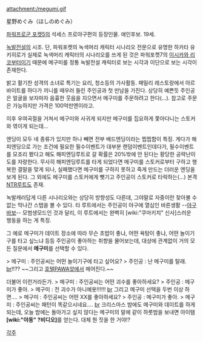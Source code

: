 attachment:/megumi.gif

星野めぐみ（ほしのめぐみ）

[[파워프로군 포켓5]]의 석세스 프로야구편의 등장인물. 애인후보. 19세.

[[녹발전설]]의 시조. 단, 파워포켓의 녹색머리 캐릭터 시나리오 전문으로 유명한 하카타 유키히로가 실제로 녹색머리 캐릭터의 시나리오를 쓰게 된 것은 파워포켓7의 [[이시카와 리코]]부터이기 때문에 메구미를 정통 녹발전설 캐릭터로 보는 시각과 이단으로 보는 시각이 존재한다. 

밝고 활기찬 성격의 소녀로 특기는 요리, 청소등의 가사활동. 패밀리 레스토랑에서 아르바이트를 하다가 끼니를 때우러 들린 주인공과 첫 만남을 가진다. 상당히 예쁜듯 주인공은 얼굴을 보자마자 음흉한 웃음을 지으면서 메구미를 주문하려고 한다(...). 참고로 주문은 가능하지만 가격은 100억만엔이라고.

이후 우여곡절을 거쳐서 메구미와 사귀게 되지만 메구미를 집요하게 쫓아다니는 스토커와 엮이게 되는데...

엔딩이 모두 네 종류가 있지만 하나 빼면 전부 배드엔딩이라는 찝찝함이 특징. 게다가 해피엔딩으로 가는 조건에 필요한 필수이벤트가 대부분 랜덤이벤트인데다가, 필수이벤트를 모조리 봤다고 해도 해피엔딩루트로 갈 확률은 20%밖에 안 된다는 황당한 공략난이도를 자랑한다. 무사히 해피엔딩루트를 타게 되었다면 메구미를 스토커로부터 구하고 행복한 결말을 맞게 되나, 실패했다면 메구미를 구하지 못하고 죽게 만드는 더러운 엔딩을 보게 된다. 그 외에도 메구미를 스토커에게 뺏기고 주인공이 스토커로 타락하는(...) 본격 [[NTR]]루트도 존재.


녹발캐러답게 다른 시나리오와는 상당히 방향성도 다른데, 그야말로 자중이란 찾아볼 수 없는 막나간 스탭을 볼 수 있다. 타 루트에서는 주인공이 야구에 열심인 바른생활 --[[야구]][[바보]]-- 모범생모드인 것과 달리, 이 루트에서는 완벽히 [wiki:"쿠마키치" 신사]스러운 행동을 하는 게 특징. 

그 예로 메구미가 데이트 장소에 따라 무슨 초밥이 좋냐, 어떤 욕탕이 좋냐, 어떤 놀이기구를 타고 싶느냐 등등 주인공이 좋아하는 취향을 물어보는데, 대상에 관계없이 거의 모든 질문에서 '''메구미'''를 선택할 수 있다. 

> 메구미 : 주인공씨는 어떤 놀이기구에 타고 싶어요?
> 주인공 : 난 메구미를 탈래.
[[br]]!!?? ~~그리고 [[호텔PAWA]]앞에서 헤어진다.~~

더불어 이런거라든가.
> 메구미 : 주인공씨는 어떤 괴수를 좋아하세요?
> 주인공 : 메구미가 좋아.
> 메구미 : 전 괴수가 아니예욧!!!!!!
[[br]]
그리고 메구미 선택을 두번 이상 하면....
> 메구미 : 주인공씨는 어떤 XX를 좋아하세요?
> 주인공 : 메구미가 좋아.
> 메구미 : 주인공씨는 패턴이 똑같으시네요....
[[br]]
크리스마스 밤에도 메구미와 데이트를 하게 되는데, 오늘 밤에는 돌아가고 싶지 않다는 메구미의 말에 같이 하룻밤을 보내면 아이템 '''[wiki:"야동" ?비디오]'''를 얻는다. 대체 뭔 짓을 한 거야!?


[[각주]]
